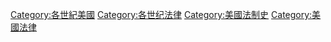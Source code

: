 
[[Category:各世紀美國|Category:各世紀美國]]
[[Category:各世纪法律|Category:各世纪法律]]
[[Category:美國法制史|Category:美國法制史]]
[[Category:美國法律|Category:美國法律]]